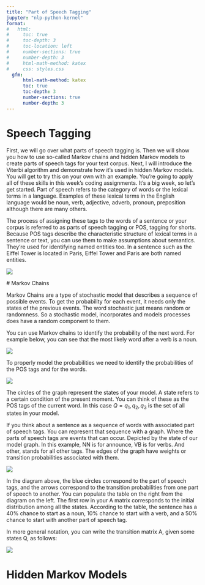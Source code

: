 ```yaml
---
title: "Part of Speech Tagging"
jupyter: "nlp-python-kernel"
format:
#   html:
#     toc: true
#     toc-depth: 3
#     toc-location: left
#     number-sections: true
#     number-depth: 3
#     html-math-method: katex
#     css: styles.css
  gfm:
      html-math-method: katex
      toc: true
      toc-depth: 3
      number-sections: true
      number-depth: 3
---
```


\newpage

# Speech Tagging

 First, we will go over what parts of speech tagging is. Then we will show you how to use so-called Markov chains and hidden Markov models to create parts of speech tags for your text corpus. Next, I will introduce the Viterbi algorithm and demonstrate how it's used in hidden Markov models. You will get to try this on your own with an example. You're going to apply all of these skills in this week's coding assignments. It's a big week, so let's get started. Part of speech refers to the category of words or the lexical terms in a language. Examples of these lexical terms in the English language would be noun, verb, adjective, adverb, pronoun, preposition although there are many others.

 The process of assigning these tags to the words of a sentence or your corpus is referred to as parts of speech tagging or POS, tagging for shorts. Because POS tags describe the characteristic structure of lexical terms in a sentence or text, you can use them to make assumptions about semantics. They're used for identifying named entities too. In a sentence such as the Eiffel Tower is located in Paris, Eiffel Tower and Paris are both named entities.

 ![](images/speech-tagging-example.png)

 # Markov Chains

Markov Chains are a type of stochastic model that describes a sequence of possible events. To get the probability for each event, it needs only the states of the previous events. The word stochastic just means random or randomness. So a stochastic model, incorporates and models processes does have a random component to them.

You can use Markov chains to identify the probability of the next word. For example below, you can see that the most likely word after a verb is a noun.

![](images/markov-chain-1.png)

To properly model the probabilities we need to identify the probabilities of the POS tags and for the words.

![](images/markov-chain-2.png)

The circles of the graph represent the states of your model. A state refers to a certain condition of the present moment.  You can think of these as the POS tags of the current word. In this case $Q = {q_1, q_2, q_3}$ is the set of all states in your model.

If you think about a sentence as a sequence of words with associated part of speech tags.  You can represent that sequence with a graph. Where the parts of speech tags are events that can occur. Depicted by the state of our model graph. In this example, NN is for announce, VB is for verbs. And other, stands for all other tags. The edges of the graph have weights or transition probabilities associated with them.

![](images/transition-probabilities.png)

In the diagram above, the blue circles correspond to the part of speech tags, and the arrows correspond to the transition probabilities from one part of speech to another. You can populate the table on the right from the diagram on the left. The first row in your A matrix corresponds to the initial distribution among all the states. According to the table, the sentence has a 40% chance to start as a noun, 10% chance to start with a verb, and a 50% chance to start with another part of speech tag.

In more general notation, you can write the transition matrix A, given some states Q, as follows:

 ![](images/states-matrix.png)

# Hidden Markov Models
